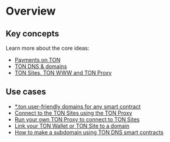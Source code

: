 
# Overview

## Key concepts

Learn more about the core ideas:

- [Payments on TON](https://blog.ton.org/ton-payments)
- [TON DNS & domains](/v3/guidelines/web3/ton-dns/dns)
- [TON Sites, TON WWW and TON Proxy](https://blog.ton.org/ton-sites)

## Use cases

- [\*.ton user-friendly domains for any smart contract](/v3/guidelines/web3/ton-dns/dns)
- [Connect to the TON Sites using the TON Proxy](/v3/guidelines/web3/ton-proxy-sites/connect-with-ton-proxy)
- [Run your own TON Proxy to connect to TON Sites](/v3/guidelines/web3/ton-proxy-sites/running-your-own-ton-proxy)
- [Link your TON Wallet or TON Site to a domain](/v3/guidelines/web3/ton-proxy-sites/site-and-domain-management)
- [How to make a subdomain using TON DNS smart contracts](/v3/guidelines/web3/ton-proxy-sites/site-and-domain-management#how-to-set-up-subdomains)
  <Feedback />
